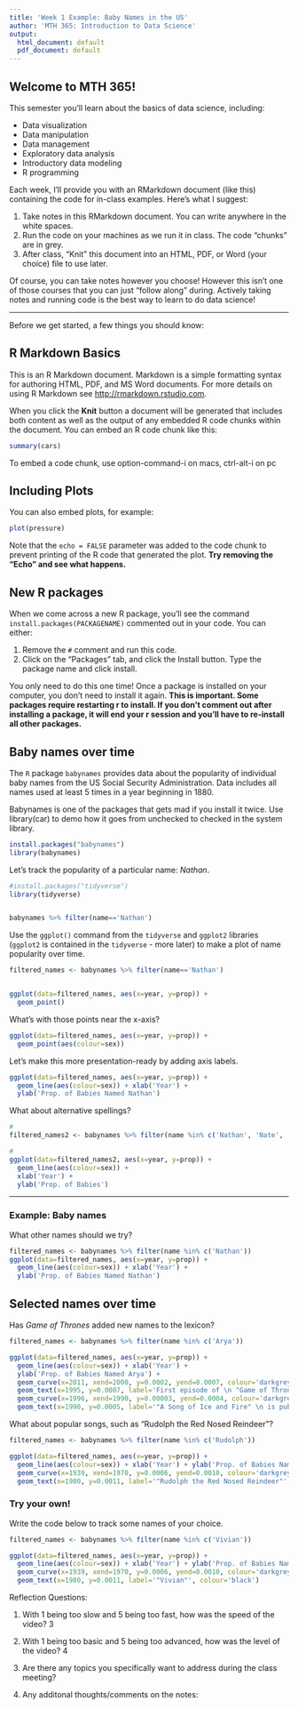 ---
title: 'Week 1 Example: Baby Names in the US'
author: 'MTH 365: Introduction to Data Science'
output:
  html_document: default
  pdf_document: default
---

## Welcome to MTH 365!

This semester you'll learn about the basics of data science, including: 

- Data visualization
- Data manipulation
- Data management
- Exploratory data analysis
- Introductory data modeling
- R programming

Each week, I'll provide you with an RMarkdown document (like this) containing the code for in-class examples. Here's what I suggest:

1. Take notes in this RMarkdown document. You can write anywhere in the white spaces.
2. Run the code on your machines as we run it in class. The code "chunks" are in grey.
3. After class, "Knit" this document into an HTML, PDF, or Word (your choice) file to use later.

Of course, you can take notes however you choose! However this isn't one of those courses that you can just "follow along" during. Actively taking notes and running code is the best way to learn to do data science!

----

Before we get started, a few things you should know:

## R Markdown Basics

This is an R Markdown document. Markdown is a simple formatting syntax for authoring HTML, PDF, and MS Word documents. For more details on using R Markdown see <http://rmarkdown.rstudio.com>.


When you click the **Knit** button a document will be generated that includes both content as well as the output of any embedded R code chunks within the document. You can embed an R code chunk like this:

```{r cars}
summary(cars)
```
To embed a code chunk, use option-command-i on macs, ctrl-alt-i on pc


## Including Plots

You can also embed plots, for example:

```{r pressure, echo=FALSE}
plot(pressure)
```

Note that the `echo = FALSE` parameter was added to the code chunk to prevent printing of the R code that generated the plot.
  **Try removing the "Echo" and see what happens.**
  
## New R packages

When we come across a new R package, you'll see the command `install.packages(PACKAGENAME)` commented out in your code. You can either:

1. Remove the `#` comment and run this code. 
2. Click on the "Packages" tab, and click the Install button. Type the package name and click install.

You only need to do this one time! Once a package is installed on your computer, you don't need to install it again.
  **This is important.  Some packages require restarting r to install.  If you don't comment out after installing a package, it will end your r session and you'll have to re-install all other packages.**


## Baby names over time

The `R` package `babynames` provides data about the popularity of individual baby names from the US Social Security Administration. Data includes all names used at least 5 times in a year beginning in 1880.


Babynames is one of the packages that gets mad if you install it twice.  Use library(car) to demo how it goes from unchecked to checked in the system library.
```{r}
install.packages("babynames")
library(babynames)
```

Let's track the popularity of a particular name: _Nathan_.

```{r, warning=FALSE, message=FALSE}
#install.packages("tidyverse")
library(tidyverse)


babynames %>% filter(name=='Nathan')
```

Use the `ggplot()` command from the `tidyverse` and `ggplot2` libraries (`ggplot2` is contained in the `tidyverse` - more later) to make a plot of name popularity over time.

```{r, fig.width=4, fig.height=3}

filtered_names <- babynames %>% filter(name=='Nathan')


ggplot(data=filtered_names, aes(x=year, y=prop)) +
  geom_point()
```

What's with those points near the x-axis?

```{r}

ggplot(data=filtered_names, aes(x=year, y=prop)) +
  geom_point(aes(colour=sex))

```

Let's make this more presentation-ready by adding axis labels.

```{r}

ggplot(data=filtered_names, aes(x=year, y=prop)) +
  geom_line(aes(colour=sex)) + xlab('Year') +
  ylab('Prop. of Babies Named Nathan')
```


What about alternative spellings?

```{r}
# 
filtered_names2 <- babynames %>% filter(name %in% c('Nathan', 'Nate', 'Nathaniel'))

# 
ggplot(data=filtered_names2, aes(x=year, y=prop)) +
  geom_line(aes(colour=sex)) +
  xlab('Year') +
  ylab('Prop. of Babies')
```

----

### Example: Baby names

What other names should we try?

```{r}

filtered_names <- babynames %>% filter(name %in% c('Nathan'))
ggplot(data=filtered_names, aes(x=year, y=prop)) + 
  geom_line(aes(colour=sex)) + xlab('Year') +
  ylab('Prop. of Babies Named Nathan') 
```

## Selected names over time

Has _Game of Thrones_ added new names to the lexicon?

```{r}
filtered_names <- babynames %>% filter(name %in% c('Arya'))

ggplot(data=filtered_names, aes(x=year, y=prop)) + 
  geom_line(aes(colour=sex)) + xlab('Year') +
  ylab('Prop. of Babies Named Arya') +
  geom_curve(x=2011, xend=2000, y=0.0002, yend=0.0007, colour='darkgrey') +
  geom_text(x=1995, y=0.0007, label='First episode of \n "Game of Thrones"', colour='black') +
  geom_curve(x=1996, xend=1990, y=0.00003, yend=0.0004, colour='darkgrey') +
  geom_text(x=1990, y=0.0005, label='"A Song of Ice and Fire" \n is published', colour='black')
```

What about popular songs, such as "Rudolph the Red Nosed Reindeer"?

```{r, echo=FALSE}
filtered_names <- babynames %>% filter(name %in% c('Rudolph'))

ggplot(data=filtered_names, aes(x=year, y=prop)) +
  geom_line(aes(colour=sex)) + xlab('Year') + ylab('Prop. of Babies Named Rudolph') +
  geom_curve(x=1939, xend=1970, y=0.0006, yend=0.0010, colour='darkgrey') +
  geom_text(x=1980, y=0.0011, label='"Rudolph the Red Nosed Reindeer"', colour='black')
```

### Try your own! 

Write the code below to track some names of your choice.

```{r}
filtered_names <- babynames %>% filter(name %in% c('Vivian'))

ggplot(data=filtered_names, aes(x=year, y=prop)) +
  geom_line(aes(colour=sex)) + xlab('Year') + ylab('Prop. of Babies Named Vivian') +
  geom_curve(x=1939, xend=1970, y=0.0006, yend=0.0010, colour='darkgrey') +
  geom_text(x=1980, y=0.0011, label='"Vivian"', colour='black')
```

Reflection Questions:

1.  With 1 being too slow and 5 being too fast, how was the speed of the video? 
3
2.  With 1 being too basic and 5 being too advanced, how was the level of the video? 
4
3.  Are there any topics you specifically want to address during the class meeting?

4.  Any additonal thoughts/comments on the notes:



